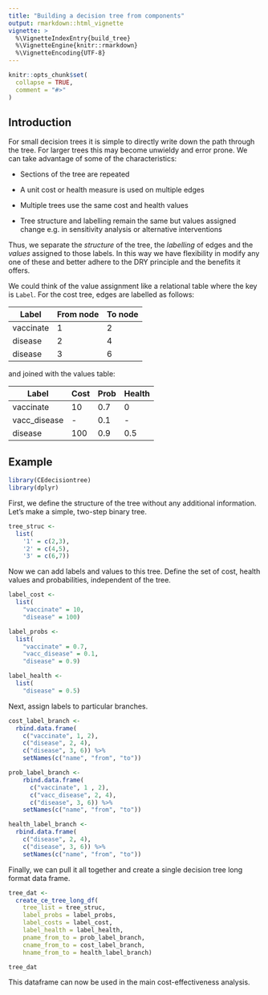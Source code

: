 ```yaml
---
title: "Building a decision tree from components"
output: rmarkdown::html_vignette
vignette: >
  %\VignetteIndexEntry{build_tree}
  %\VignetteEngine{knitr::rmarkdown}
  %\VignetteEncoding{UTF-8}
---
```


```r
knitr::opts_chunk$set(
  collapse = TRUE,
  comment = "#>"
)
```

## Introduction

For small decision trees it is simple to directly write down the path through the tree. For larger trees this may become unwieldy and error prone. We can take advantage of some of the characteristics:

-   Sections of the tree are repeated

-   A unit cost or health measure is used on multiple edges

-   Multiple trees use the same cost and health values

-   Tree structure and labelling remain the same but values assigned change e.g. in sensitivity analysis or alternative interventions

Thus, we separate the *structure* of the tree, the *labelling* of edges and the *values* assigned to those labels. In this way we have flexibility in modify any one of these and better adhere to the DRY principle and the benefits it offers.

We could think of the value assignment like a relational table where the key is `Label`.
For the cost tree, edges are labelled as follows:

| Label     | From node | To node |
|-----------|-----------|---------|
| vaccinate | 1         | 2       |
| disease   | 2         | 4       |
| disease   | 3         | 6       |

and joined with the values table:

| Label        | Cost | Prob | Health |
|--------------|------|------|--------|
| vaccinate    | 10   | 0.7  | 0      |
| vacc_disease | -    | 0.1  | -      |
| disease      | 100  | 0.9  | 0.5    |


## Example

```r
library(CEdecisiontree)
library(dplyr)
```

First, we define the structure of the tree without any additional information. Let's make a simple, two-step binary tree.

```r
tree_struc <-
  list(
    '1' = c(2,3),
    '2' = c(4,5),
    '3' = c(6,7))
```

Now we can add labels and values to this tree. Define the set of cost, health values and probabilities, independent of the tree.

```r
label_cost <-
  list(
    "vaccinate" = 10,
    "disease" = 100)

label_probs <- 
  list(
    "vaccinate" = 0.7,
    "vacc_disease" = 0.1,
    "disease" = 0.9)

label_health <- 
  list(
    "disease" = 0.5)
```

Next, assign labels to particular branches.

```r
cost_label_branch <- 
  rbind.data.frame(
    c("vaccinate", 1, 2),
    c("disease", 2, 4),
    c("disease", 3, 6)) %>%
    setNames(c("name", "from", "to"))

prob_label_branch <- 
    rbind.data.frame(
      c("vaccinate", 1 , 2),
      c("vacc_disease", 2, 4),
      c("disease", 3, 6)) %>%
    setNames(c("name", "from", "to"))

health_label_branch <- 
  rbind.data.frame(
    c("disease", 2, 4),
    c("disease", 3, 6)) %>%
    setNames(c("name", "from", "to"))

```

Finally, we can pull it all together and create a single decision tree long format data frame.

```r

tree_dat <-
  create_ce_tree_long_df(
    tree_list = tree_struc,
    label_probs = label_probs,
    label_costs = label_cost,
    label_health = label_health,
    pname_from_to = prob_label_branch,
    cname_from_to = cost_label_branch,
    hname_from_to = health_label_branch)

tree_dat
```

This dataframe can now be used in the main cost-effectiveness analysis.

